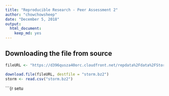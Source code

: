 ```yaml
---
title: "Reproducible Research - Peer Assessment 2"
author: "chowchowsheep"
date: "December 5, 2018"
output: 
  html_document:
    keep_md: yes
---
```


## Downloading the file from source
```r
fileURL <- "https://d396qusza40orc.cloudfront.net/repdata%2Fdata%2FStormData.csv.bz2"

download.file(fileURL, destfile = "storm.bz2")
storm <- read.csv("storm.bz2")
```
```{r setu